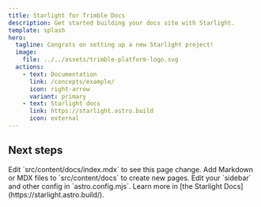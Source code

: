 ```yaml
---
title: Starlight for Trimble Docs
description: Get started building your docs site with Starlight.
template: splash
hero:
  tagline: Congrats on setting up a new Starlight project!
  image:
    file: ../../assets/trimble-platform-logo.svg
  actions:
    - text: Documentation
      link: /concepts/example/
      icon: right-arrow
      variant: primary
    - text: Starlight docs
      link: https://starlight.astro.build
      icon: external
---
```



## Next steps

<CardGrid>
	<Card title="Import content" icon="pencil">
		Edit `src/content/docs/index.mdx` to see this page change.
	</Card>
	<Card title="Add new content" icon="add-document">
		Add Markdown or MDX files to `src/content/docs` to create new pages.
	</Card>
	<Card title="Configure your site" icon="setting">
		Edit your `sidebar` and other config in `astro.config.mjs`.
	</Card>
	<Card title="Read the docs" icon="open-book">
		Learn more in [the Starlight Docs](https://starlight.astro.build/).
	</Card>
</CardGrid>
